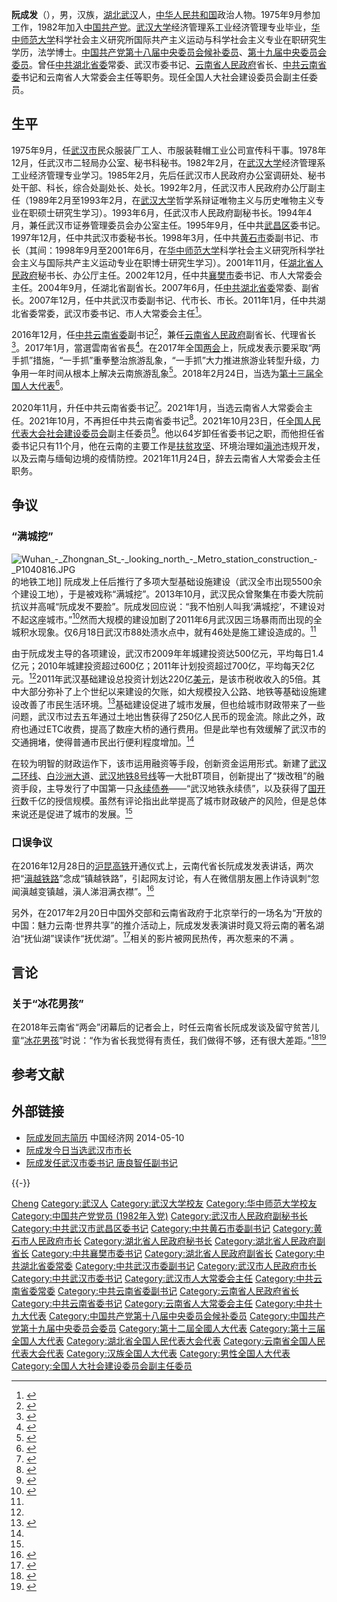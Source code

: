 {{Infobox_officeholder
|name =阮成发
|honorific-suffix = 同志
|image name =
|width = 
|now = {{CPC}}[[中国共产党云南省委员会|云南省委员会书记]]
|term_start = 2020年11月20日
|term_end = 2021年10月19日
|general_secretary = [[习近平|习近平]]
|predecessor = [[陈豪_(1954年)|陈豪]]
|successor = [[王宁_(1961年)|王宁]]
|office1 = [[云南省人民政府|云南省人民政府]][[云南行政長官列表|省長]]
|term_start1 = 2017年1月21日
|term_end1 = 2020年11月25日<br /><span style="font-size:smaller;">2016年12月13日起代理</span>
|1blankname1 = 書記
|1namedata1 = [[陈豪_(政治人物)|陈豪]]
|predecessor1 = [[陈豪_(政治人物)|陈豪]]
|successor1 = [[王予波|王予波]]
|office2 = {{CPC}}[[武汉市|武汉市]]委员会书记
|term_start2 = 2011年1月30日
|term_end2 = 2016年12月13日
|deputy2 = [[唐良智|唐良智]]{{to}}[[萬勇|萬勇]]（副書記兼市長）
|predecessor2 = [[杨松_(中共)|杨松]]
|successor2 = [[陳一新_(官員)|陳一新]]
|sex = 男
|different name =
|party = {{CPC}}
|Native place =
|date of birth = {{Birth year and age|1957|10}}
|place of birth = {{CHN}}[[湖北省|湖北省]][[武汉市|武汉市]]
|date of death = 
|place of death = 
|spouse = 
|relatives = 
|profession = [[在职研究生|在职研究生]]
|educate = 
*[[武汉大学|武汉大学]]经济管理系工业经济管理专业毕业
*[[武漢大學|武漢大學]]哲學系辯證唯物主義與歷史唯物主義專業
*[[华中师范大学|华中师范大学]]科学社会主义研究所国际共产主义运动与科学社会主义专业
|past = 
}}
'''阮成发'''（{{bd|1957年|10月||catIdx=Ruan阮}}），男，汉族，[[湖北|湖北]][[武汉|武汉]]人，[[中华人民共和国|中华人民共和国]]政治人物。1975年9月参加工作，1982年加入[[中国共产党|中国共产党]]。[[武汉大学|武汉大学]]经济管理系工业经济管理专业毕业，[[华中师范大学|华中师范大学]]科学社会主义研究所国际共产主义运动与科学社会主义专业在职研究生学历，法学博士。[[中国共产党第十八届中央委员会候补委员|中国共产党第十八届中央委员会候补委员]]、[[中国共产党第十九届中央委员会委员|第十九届中央委员会委员]]。曾任[[中共湖北省委|中共湖北省委]]常委、武汉市委书记、[[云南省人民政府|云南省人民政府]]省长、[[中共云南省委|中共云南省委]]书记和云南省人大常委会主任等职务。现任全国人大社会建设委员会副主任委员。

== 生平 ==
1975年9月，任[[武汉市|武汉市]]民众服装厂工人、市服装鞋帽工业公司宣传科干事。1978年12月，任武汉市二轻局办公室、秘书科秘书。1982年2月，在[[武汉大学|武汉大学]]经济管理系工业经济管理专业学习。1985年2月，先后任武汉市人民政府办公室调研处、秘书处干部、科长，综合处副处长、处长。1992年2月，任武汉市人民政府办公厅副主任（1989年2月至1993年2月，在[[武汉大学|武汉大学]]哲学系辩证唯物主义与历史唯物主义专业在职硕士研究生学习）。1993年6月，任武汉市人民政府副秘书长。1994年4月，兼任武汉市证券管理委员会办公室主任。1995年9月，任中共[[武昌区|武昌区]]委书记。1997年12月，任中共武汉市委秘书长。1998年3月，任中共[[黄石市|黄石市]]委副书记、市长（其间：1998年9月至2001年6月，在[[华中师范大学|华中师范大学]]科学社会主义研究所科学社会主义与国际共产主义运动专业在职博士研究生学习）。2001年11月，任[[湖北省人民政府|湖北省人民政府]]秘书长、办公厅主任。2002年12月，任中共[[襄樊市|襄樊市]]委书记、市人大常委会主任。2004年9月，任湖北省副省长。2007年6月，任[[中共湖北省委|中共湖北省委]]常委、副省长。2007年12月，任中共武汉市委副书记、代市长、市长。2011年1月，任中共湖北省委常委，武汉市委书记、市人大常委会主任<ref>{{cite web|accessdate=2014-06-09|url=http://district.ce.cn/newarea/sddy/201201/10/t20120110_22986657.shtml|title=阮成发任武汉市人大主任　唐良智为市长|publisher=中国经济网|archive-date=2014-07-14|archive-url=https://web.archive.org/web/20140714124100/http://district.ce.cn/newarea/sddy/201201/10/t20120110_22986657.shtml|dead-url=no}}</ref>。

2016年12月，任[[中共云南省委|中共云南省委]]副书记<ref>{{cite news|title = 武汉市委书记阮成发任云南省委副书记|url = http://www.thepaper.cn/newsDetail_forward_1578099|accessdate = 2016-12-10|publisher = 澎湃新闻|archive-date = 2016-12-11|archive-url = https://web.archive.org/web/20161211073518/http://www.thepaper.cn/newsDetail_forward_1578099|dead-url = no}}</ref>，兼任[[云南省人民政府|云南省人民政府]]副省长、代理省长<ref>{{cite news|title =阮成发任云南代省长|url =http://finance.ifeng.com/a/20161213/15074467_0.shtml|accessdate =2016-12-13|publisher =中国新闻网|archive-date =2016-12-20|archive-url =https://web.archive.org/web/20161220132830/http://finance.ifeng.com/a/20161213/15074467_0.shtml|dead-url =no}}</ref>。2017年1月，當選雲南省省長<ref>{{cite news|title=陈豪当选云南省人大常委会主任，阮成发当选云南省省长|url=http://www.thepaper.cn/newsDetail_forward_1605340|accessdate=2017-02-05|work=澎湃新闻|archive-date=2017-02-06|archive-url=https://web.archive.org/web/20170206191954/http://www.thepaper.cn/newsDetail_forward_1605340|dead-url=no}}</ref>。在2017年全国[[两会|两会]]上，阮成发表示要采取“两手抓”措施，“一手抓”重拳整治旅游乱象，“一手抓”大力推进旅游业转型升级，力争用一年时间从根本上解决云南旅游乱象<ref>{{cite web |url=http://www.rfa.org/mandarin/Xinwen/8-03072017150851.html |language= |title=云南省长立“军令状”：本月出台史上最严措施 一年内根本解决云南旅游乱象 |publisher=自由亚洲电台 |date=2017-03-07 |accessdate= |archive-date=2017-03-08 |archive-url=https://web.archive.org/web/20170308143407/http://www.rfa.org/mandarin/Xinwen/8-03072017150851.html |dead-url=no }}</ref>。2018年2月24日，当选为[[第十三届全国人大代表|第十三届全国人大代表]]<ref>{{Cite web|title=（受权发布）中华人民共和国第十三届全国人民代表大会代表名单-中新网|url=http://www.chinanews.com/gn/2018/02-25/8453959.shtml|accessdate=2021-02-13|work=中新网}}</ref>。

2020年11月，升任中共云南省委书记<ref>{{cite news|url=http://district.ce.cn/newarea/sddy/202011/20/t20201120_36033016.shtml|title=阮成发任云南省委书记 陈豪不再担任|publisher=中国经济网|date=2020-11-20|accessdate=2020-11-20}}</ref>。2021年1月，当选云南省人大常委会主任。2021年10月，不再担任中共云南省委书记<ref>{{cite web|url=https://www.thepaper.cn/newsDetail_forward_14971015|title=广西云南2省区党委主要负责同志职务调整|date=2021-10-19|publisher=澎湃新闻}}</ref>。2021年10月23日，任[[全国人民代表大会社会建设委员会|全国人民代表大会社会建设委员会]]副主任委员<ref>{{cite web |title=全国人民代表大会常务委员会任命名单 |url=http://www.npc.gov.cn/npc/c30834/202110/e1af514057f84f1b9d28613ba61e7b88.shtml |accessdate=2021-10-23}}</ref>。他以64岁卸任省委书记之职，而他担任省委书记只有11个月，他在云南的主要工作是[[扶贫攻坚|扶贫攻坚]]、环境治理如[[滇池|滇池]]违规开发，以及云南与缅甸边境的疫情防控。2021年11月24日，辞去云南省人大常委会主任职务。

== 争议 ==
=== “满城挖” ===
[[File:Wuhan_-_Zhongnan_St_-_looking_north_-_Metro_station_construction_-_P1040816.JPG|thumb]]的地铁工地]]
阮成发上任后推行了多项大型基础设施建设（武汉全市出现5500余个建设工地），于是被戏称“满城挖”。2013年10月，武汉民众曾聚集在市委大院前抗议并高喊“阮成发不要脸”。阮成发回应说：“我不怕别人叫我‘满城挖’，不建设对不起这座城市。”<ref name="时代周报">{{cite news |author=周焕 |title=江城水问 |url=http://time-weekly.com/story/2011-07-07/116709.html |accessdate=2012-06-11 |newspaper=[[时代周报|时代周报]] |date=2011-07-07 |archive-url=https://web.archive.org/web/20120801135227/http://time-weekly.com/story/2011-07-07/116709.html |archive-date=2012-08-01 |dead-url=yes }}</ref>然而大规模的建设加剧了2011年6月武汉因三场暴雨而出现的全城积水现象。仅6月18日武汉市88处渍水点中，就有46处是施工建设造成的。<ref name="时代周报" />

由于阮成发主导的各项建设，武汉市2009年年城建投资达500亿元，平均每日1.4亿元；2010年城建投资超过600亿；2011年计划投资超过700亿，平均每天2亿元。<ref name="时代周报" />2011年武汉基础建设总投资计划达220亿[[美元|美元]]，是该市税收收入的5倍。其中大部分弥补了上个世纪以来建设的欠账，如大规模投入公路、地铁等基础设施建设改善了市民生活环境。<ref name="纽约时报">{{cite web |language=en |author=DAVID BARBOZA |title=Building Boom in China Stirs Fears of Debt Overload |url=http://www.nytimes.com/2011/07/07/business/global/building-binge-by-chinas-cities-threatens-countrys-economic-boom.html |publisher=[[纽约时报|纽约时报]] |date=2011-07-06 |accessdate=2012-06-11 |archive-date=2012-07-10 |archive-url=https://web.archive.org/web/20120710094727/http://www.nytimes.com/2011/07/07/business/global/building-binge-by-chinas-cities-threatens-countrys-economic-boom.html |dead-url=no }}</ref>基础建设促进了城市发展，但也给城市财政带来了一些问题，武汉市过去五年通过土地出售获得了250亿人民币的现金流。除此之外，政府也通过ETC收费，提高了数座大桥的通行费用。但是此举也有效缓解了武汉市的交通拥堵，使得普通市民出行便利程度增加。<ref name="纽约时报"/>

在较为明智的财政运作下，该市运用融资等手段，创新资金运用形式。新建了[[武汉二环线|武汉二环线]]、[[白沙洲大道|白沙洲大道]]、[[武汉地铁8号线|武汉地铁8号线]]等一大批BT项目，创新提出了“拨改租”的融资手段，主导发行了中国第一只[[永续债券|永续债券]]——“武汉地铁永续债”，以及获得了[[国开行|国开行]]数千亿的授信规模。虽然有评论指出此举提高了城市财政破产的风险，但是总体来说还是促进了城市的发展。<ref name="纽约时报"/>

=== 口误争议 ===
在2016年12月28日的[[沪昆高铁|沪昆高铁]]开通仪式上，云南代省长阮成发发表讲话，两次把“[[滇越铁路|滇越铁路]]”念成“镇越铁路”，引起网友讨论，有人在微信朋友圈上作诗讽刺“忽闻滇越变镇越，滇人涕泪满衣襟”。<ref>{{cite web|url=http://china.dwnews.com/news/2016-12-28/59790955.html|title=云南新任省长不识“滇” 网友炸锅|publisher=多维新闻网|date=2016-12-28|accessdate=2016-12-29|archive-date=2016-12-29|archive-url=https://web.archive.org/web/20161229171116/http://china.dwnews.com/news/2016-12-28/59790955.html|dead-url=no}}</ref>

另外，在2017年2月20日中国外交部和云南省政府于北京举行的一场名为“开放的中国：魅力云南·世界共享”的推介活动上，阮成发发表演讲时竟又将云南的著名湖泊“抚仙湖”误读作“抚优湖”。<ref>{{cite web|url=https://m.youtube.com/watch?v=pwDIIGeybaY|title=云南省长不识抚仙湖？“抚仙”念成“抚优” 阮成发又出丑|publisher=YouTube|date=2017-02-21|accessdate=2017-09-18|archive-date=2019-07-13|archive-url=https://web.archive.org/web/20190713041628/https://www.youtube.com/watch?v=pwDIIGeybaY&app=desktop|dead-url=no}}</ref>相关的影片被网民热传，再次惹来{{who|当地民众}}的不满{{來源請求|reason=此處填寫說明|date=2021年6月25日}} 。

==言论==
===关于“冰花男孩”===
在2018年云南省“两会”闭幕后的记者会上，时任云南省长阮成发谈及留守贫苦儿童“[[冰花男孩|冰花男孩]]”时说：“作为省长我觉得有责任，我们做得不够，还有很大差距。”<ref>{{Cite web|title=云南省长阮成发谈“冰花男孩”：我们有责任_手机搜狐网|url=https://m.sohu.com/a/220447992_255783/?pvid=000115_3w_a|access-date=2021-07-03|work=m.sohu.com}}</ref><ref>{{Cite web|title=云南省长的阮成发成对“冰花男孩”新闻很震惊_联合早报|url=https://web.archive.org/web/20190801081133/http://www.uzbcn.com/mon/dapan/20180202/42865.html|access-date=2021-07-03|date=2019-08-01|work=web.archive.org}}</ref>

== 参考文献 ==
{{Reflist}}

== 外部链接 ==
* [http://district.ce.cn/newarea/sddy/201206/14/t20120614_23407048_4.shtml 阮成发同志简历] {{Wayback|url=http://district.ce.cn/newarea/sddy/201206/14/t20120614_23407048_4.shtml |date=20140512224132 }} 中国经济网 2014-05-10
* [http://news.sina.com.cn/c/2008-02-20/151714979661.shtml 阮成发今日当选武汉市市长] {{Wayback|url=http://news.sina.com.cn/c/2008-02-20/151714979661.shtml |date=20161220121409 }}
* [http://www.chinanews.com/gn/2011/01-30/2822791.shtml 阮成发任武汉市委书记 唐良智任副书记] {{Wayback|url=http://www.chinanews.com/gn/2011/01-30/2822791.shtml |date=20110205060003 }}

{{-}}
{{start box}}
{{s-ppo|cpc}}
{{s-before|[[陈豪_(1954年)|陈豪]]}}
{{s-title|[[中国共产党云南省委员会|中国共产党云南省委员会]]书记|2020年11月－2021年10月}}
{{s-after|[[王宁_(1961年)|王宁]]}}
{{s-before|[[杨松_(中共)|杨松]]}}
{{s-title|[[中国共产党武汉市委员会|中国共产党武汉市委员会]]书记|2011年1月－2016年12月}}
{{s-after|[[陳一新_(官員)|陳一新]]}}
{{s-before|[[孫楚寅|孫楚寅]]}}
{{s-title|[[中國共產黨襄樊市委員會|中國共產黨襄樊市委員會]]書記|2002年12月－2004年9月}}
{{s-after|[[田承忠|田承忠]]}}
{{s-par|prc-lpc}}
{{s-before|[[陈豪_(1954年)|陈豪]]}}
{{s-title|[[云南省人民代表大会常务委员会|云南省人民代表大会常务委员会]]主任|2021年1月－2021年11月}}
{{s-after|[[王宁_(1961年)|王宁]]}}
{{s-gov|prc}}
{{s-before|[[陈豪_(政治人物)|陈豪]]}}
{{s-title|[[云南省人民政府|云南省人民政府]]省长|2016年12月－2020年11月}}
{{s-after|[[王予波|王予波]]}}
{{s-before|[[李宪生|李宪生]]}}
{{s-title|[[武汉市人民政府|武汉市人民政府]]市长|2008年1月－2011年1月}}
{{s-after|[[唐良智|唐良智]]}}
{{s-before|[[焦俊賢|焦俊賢]]}}
{{s-title|[[湖北省人民政府|湖北省人民政府]]秘书长|2001年11月－2002年12月}}
{{s-after|[[李春明|李春明]]}}
{{s-before|[[任世茂|任世茂]]}}
{{s-title|[[黃石市人民政府|黃石市人民政府]]市長|1998年3月－2001年11月}}
{{s-after|[[肖旭明|肖旭明]]}}
{{end box}}

{{中华人民共和国云南省正职领导人}}
{{云南行政长官}}
{{武汉市市长}}

{{Authority control}}

{{DEFAULTSORT:Ruan阮}}
[[Category:阮姓|Cheng]]
[[Category:武汉人|Category:武汉人]]
[[Category:武汉大学校友|Category:武汉大学校友]]
[[Category:华中师范大学校友|Category:华中师范大学校友]]
[[Category:中国共产党党员_(1982年入党)|Category:中国共产党党员 (1982年入党)]]
[[Category:武汉市人民政府副秘书长|Category:武汉市人民政府副秘书长]]
[[Category:中共武汉市武昌区委书记|Category:中共武汉市武昌区委书记]]
[[Category:中共黄石市委副书记|Category:中共黄石市委副书记]]
[[Category:黄石市人民政府市长|Category:黄石市人民政府市长]]
[[Category:湖北省人民政府秘书长|Category:湖北省人民政府秘书长]]
[[Category:湖北省人民政府副省长|Category:湖北省人民政府副省长]]
[[Category:中共襄樊市委书记|Category:中共襄樊市委书记]]
[[Category:湖北省人民政府副省长|Category:湖北省人民政府副省长]]
[[Category:中共湖北省委常委|Category:中共湖北省委常委]]
[[Category:中共武汉市委副书记|Category:中共武汉市委副书记]]
[[Category:武汉市人民政府市长|Category:武汉市人民政府市长]]
[[Category:中共武汉市委书记|Category:中共武汉市委书记]]
[[Category:武汉市人大常委会主任|Category:武汉市人大常委会主任]]
[[Category:中共云南省委常委|Category:中共云南省委常委]]
[[Category:中共云南省委副书记|Category:中共云南省委副书记]]
[[Category:云南省人民政府省长|Category:云南省人民政府省长]]
[[Category:中共云南省委书记|Category:中共云南省委书记]]
[[Category:云南省人大常委会主任|Category:云南省人大常委会主任]]
[[Category:中共十九大代表|Category:中共十九大代表]]
[[Category:中国共产党第十八届中央委员会候补委员|Category:中国共产党第十八届中央委员会候补委员]]
[[Category:中国共产党第十九届中央委员会委员|Category:中国共产党第十九届中央委员会委员]]
[[Category:第十二屆全國人大代表|Category:第十二屆全國人大代表]]
[[Category:第十三届全国人大代表|Category:第十三届全国人大代表]]
[[Category:湖北省全国人民代表大会代表|Category:湖北省全国人民代表大会代表]]
[[Category:云南省全国人民代表大会代表|Category:云南省全国人民代表大会代表]]
[[Category:汉族全国人大代表|Category:汉族全国人大代表]]
[[Category:男性全国人大代表|Category:男性全国人大代表]]
[[Category:全国人大社会建设委员会副主任委员|Category:全国人大社会建设委员会副主任委员]]